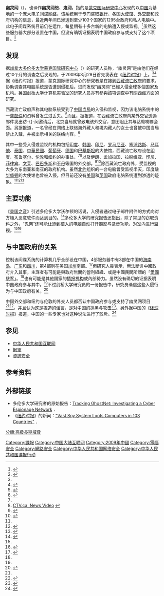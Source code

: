 {{noteta|G1=IT}}
'''幽灵网'''（{{lang-en|GhostNet}}），也译作'''幽灵网络'''、'''鬼网'''，指的是[[蒙克国际研究中心|蒙克国际研究中心]]发现的以[[中国|中国]]为基地的一个庞大[[电子间谍网络|电子间谍网络]]，该系统用于专门盗取[[银行|银行]]、各国[[大使馆|大使馆]]、[[外交部|外交部]]和政府机构的信息，最近两年间已渗透到至少103个国家的1295台政府和私人电脑中。此电子间谍系统目前仍在运作，每星期有十多台新的电脑遭入侵或监视。<ref name="zaobao">{{cite news|url= http://www.zaobao.com/gj/gj090330_506.shtml|title= 加拿大研究人员：中国电子间谍系统渗透103国|accessdate= 2009-03-30|publisher= 联合早报网|date= 2009-03-30|archive-date= 2009-04-02|archive-url= https://web.archive.org/web/20090402143245/http://www.zaobao.com/gj/gj090330_506.shtml|dead-url= no}}</ref>虽然这些服务器大部分设置在中国，但没有确切证据表明中国政府参与或支持了这个项目。<ref name="NY-TIMES">{{cite news | title=Vast Spy System Loots Computers in 103 Countries | url=http://www.nytimes.com/2009/03/29/technology/29spy.html | publisher=[[New_York_Times|New York Times]] | date=2009-03-28 | accessdate=2009-03-29 | archive-date=2009-04-01 | archive-url=https://web.archive.org/web/20090401224950/http://www.nytimes.com/2009/03/29/technology/29spy.html | dead-url=no }}</ref>

== 发现 ==
据[[加拿大|加拿大]][[多伦多大学|多伦多大学]][[蒙克国际研究中心|蒙克国际研究中心]]（{{lang|en|Munk Centre for International Studies}}）的研究人员称，“幽灵网”是由他们在经过10个月的调查之后发现的，于2009年3月29日首先发表在《[[纽约时报|纽约时报]]》上。<ref name="NY-TIMES"/><ref>{{cite news | title=Researchers: Cyber spies break into govt computers | url=http://www.google.com/hostednews/ap/article/ALeqM5jQLLlzAwWMnd6PID1d_id1LYOwfwD977GQ0G0 | publisher=[[美联社|Associated Press]] | date=2009-03-29 | accessdate=2009-03-29 | archive-date=2009-03-31 | archive-url=https://web.archive.org/web/20090331054557/http://www.google.com/hostednews/ap/article/ALeqM5jQLLlzAwWMnd6PID1d_id1LYOwfwD977GQ0G0 | dead-url=no }}</ref>据《纽约时报》报道，蒙克国际研究中心的研究者是在接到[[西藏流亡政府|西藏流亡政府]]的要求，协助调查其电脑系统是否遭到侵犯后，进而发现“幽灵网”已經入侵全球多個国家及机构。[[英国|英国]][[剑桥大学|剑桥大学]]计算机实验室的研究人员亦有參與該項调查中有關西藏方面的研究。

西藏流亡政府声称其电脑系统受到了[[中華人民共和國政府|中国当局]]的入侵和监视，因为该电脑系统中的一些[[電子郵件|邮件]]和资料曾发生过丢失。<ref name=bp>{{cite news| title=China-based spies target Thailand | url=http://www.bangkokpost.com/news/world/138995/china-based-spies-target-us | publisher =[[曼谷邮报|Bangkok Post]]|date= 2009-03-30|accessdate= 2009-03-30}}</ref>而且，据报道，在西藏流亡政府向某外交官透過邮件发出访-{}-问邀请后，北京当局就曾致电该外交官，意图阻止其与达赖喇嘛会面。另据报道，一名曾经在网络上联络海外藏人和境内藏人的女士也曾被中国当局禁止入藏，并被出示相关的联络内容。<ref>{{Cite news| url=http://www.thestar.com/article/610071 U of T team tracks China-based cyber spies| title=U of T team tracks China-based cyber spies| publisher=Toronto Star| date=2009-03-29| accessdate=2009-03-30| deadurl=yes| archiveurl=https://web.archive.org/web/20090331165041/http://www.thestar.com/article/610071| archivedate=2009年3月31日}}</ref>

其中一些受入侵或监视的机构包括[[印度|印度]]、[[韩国|韩国]]、[[印尼|印尼]]、[[罗马尼亚|罗马尼亚]]、[[塞浦路斯|塞浦路斯]]、[[马耳他|马耳他]]、[[泰国|泰国]]、[[中華民國|中華民國]]、[[葡萄牙|葡萄牙]]、[[德国|德国]]和[[巴基斯坦|巴基斯坦]]的大使馆，西藏流亡政府设在[[印度|印度]]、[[布鲁塞尔|布鲁塞尔]]、[[伦敦|伦敦]]和[[纽约|纽约]]的办事处，<ref name="NY-TIMES"/><ref>[http://watch.ctv.ca/news/latest/online-spy-operation/#clip155224 CTV.ca: News Video] {{webarchive|url=https://web.archive.org/web/20090330172752/http://watch.ctv.ca/news/latest/online-spy-operation/ |date=2009-03-30 }}</ref>以及[[伊朗|伊朗]]、[[孟加拉国|孟加拉国]]、[[拉脱维亚|拉脱维亚]]、[[印尼|印尼]]、[[菲律宾|菲律宾]]、[[文莱|文莱]]、[[巴巴多斯|巴巴多斯]]和[[不丹|不丹]]等国的外交部。<ref name=bbc>{{cite news | title=Major cyber spy network uncovered | url=http://news.bbc.co.uk/1/hi/world/americas/7970471.stm | publisher=[[BBC_News|BBC News]] | date=2009-03-29 | accessdate=2009-03-29 | archive-date=2009-03-30 | archive-url=https://web.archive.org/web/20090330150735/http://news.bbc.co.uk/1/hi/world/americas/7970471.stm | dead-url=no }}</ref><ref name=Reuters>{{cite news | title=Canadians find vast computer spy network: report | url=http://www.reuters.com/article/newsOne/idUSTRE52R2HQ20090328 | publisher=[[Reuters|Reuters]] | date=2009-03-28 | accessdate=2009-03-29 | archive-date=2009-03-29 | archive-url=https://web.archive.org/web/20090329153512/http://www.reuters.com/article/newsOne/idUSTRE52R2HQ20090328 | dead-url=no }}</ref>除西藏流亡政府外，受监视的大多为东南亚和南亚的政府机构。虽然[[北约|北约]]组织的一台电脑曾受监视半天，印度駐[[华盛顿哥伦比亚特区|华盛顿]]的大使馆也曾被入侵，但目前还没有[[美国|美国]]和[[英国|英国]]政府电脑系统遭到渗透的迹象。<ref name=Reuters/><ref>{{cite news | title=Spying operation by China infiltrated computers: Report | url=http://www.thehindubusinessline.com/blnus/10291335.htm | publisher=The Hindu | date=2009-03-29 | accessdate=2009-03-29 | deadurl=yes | archiveurl=https://web.archive.org/web/20090401191213/http://www.thehindubusinessline.com/blnus/10291335.htm | archivedate=2009年4月1日 }}</ref><ref name="nato">{{cite news | title='World's biggest cyber spy network' snoops on classified documents in 103 countries | url=http://www.timesonline.co.uk/tol/news/uk/crime/article5996253.ece | publisher=[[The_Times|The Times]] | date=2009-03-29 | accessdate=2009-03-29 | archive-date=2009-03-30 | archive-url=https://web.archive.org/web/20090330033154/http://www.timesonline.co.uk/tol/news/uk/crime/article5996253.ece | dead-url=no }}</ref>

== 主要功能 ==
《[[美国之音|美国之音]]》引述多伦多大学沃尔顿的话说，入侵者通过电子邮件附件的方式向对方植入恶意软件而达到目的。<ref>{{cite news | author=严明 | title=加两机构发现中国境内电子间谍网 | date=2009-03-30 | publisher=VOA | url=http://www.voanews.com/chinese/w2009-03-30-voa35.cfm | work= | pages= | accessdate=2009-03-31 | language= | archive-date=2009-03-31 | archive-url=https://web.archive.org/web/20090331135142/http://www.voanews.com/chinese/w2009-03-30-voa35.cfm | dead-url=no }}</ref>多伦多大学的研究报告还指出，除了常见的窃取资料之外，“鬼网”还可能让遭到植入的电脑自动打开摄影与录音功能，对室内进行监视。<ref name="NY-TIMES"/><ref>{{cite news|url= http://www.epochtimes.com/gb/9/3/29/n2478211.htm|title= 加研究员发现大型“鬼网”达赖资料遭窃|accessdate= 2009-03-30|work= |publisher= 大纪元|date= 2009-03-30|archive-date= 2009-03-31|archive-url= https://web.archive.org/web/20090331100737/http://epochtimes.com/gb/9/3/29/n2478211.htm|dead-url= no}}</ref>

== 与中国政府的关系 ==
控制该间谍系统的计算机几乎全部设在中国，4部服务器中有3部在中国的[[海南岛|海南岛]]、[[广东|广东]]和[[四川|四川]]，第4部则在美国[[加州|加州]]南部。<ref name="hkdailynews">{{cite news|url=http://www.hkdailynews.com.hk/china.php?id=33643|title=「鬼網」入侵逾百國政府電腦|accessdate=2009-03-30|publisher=新報|date=}}{{dead link|date=2018年2月 |bot=InternetArchiveBot |fix-attempted=yes }}</ref>但研究人員表示，無法斷言中國政府介入其事，主謀者有可能是與政府無關的營利組織、或是中國民間所謂的「[[红客|愛國駭客]]」。<ref name="hkdailynews" />也有可能是其他国家的[[情报机构|情报机构]]或內部勢力。虽然没有确切的证据表明中国政府参与其中，<ref name="NY-TIMES"/>不过剑桥大学研究员的一份报告中，研究员确信这些入侵行为与中国政府有关。<ref>{{cite web | url = http://www.cl.cam.ac.uk/techreports/UCAM-CL-TR-746.pdf | title = The snooping dragon: social-malware surveillance of the Tibetan movement | first = Shishir | last = Nagaraja | coauthors = Ross Anderson | publisher = Computer Laboratory, Universit of Cambridge | date = March 2009 | format = PDF | accessdate = 2009-03-30 | archive-date = 2009-04-20 | archive-url = https://web.archive.org/web/20090420015054/http://www.cl.cam.ac.uk/techreports/UCAM-CL-TR-746.pdf | dead-url = no }}</ref>

中国外交部和纽约与伦敦的外交人员都否认中国政府参与或支持了幽灵网项目<ref name="zaobao"/><ref name="BBC_3003">{{cite news|url=http://news.bbc.co.uk/1/hi/world/americas/7972702.stm|title=China denies spying allegations|publisher=[[BBC_News|BBC News]]|date=2009-03-30|accessdate=2009-03-31|archive-date=2009-03-31|archive-url=https://web.archive.org/web/20090331094221/http://news.bbc.co.uk/1/hi/world/americas/7972702.stm|dead-url=no}}</ref>。并且认为这是捏造的谣言，是对中国的抹黑与攻击<ref>{{cite news|url=http://www.fmprc.gov.cn/chn/xwfw/fyrth/t477173.htm|title=外交部发言人秦刚就所谓中国网络间谍系统入侵多国电脑事答记者问|publisher=中华人民共和国外交部|date=2009-03-31|accessdate=2009-03-31|deadurl=yes|archiveurl=https://web.archive.org/web/20090401115321/http://www.fmprc.gov.cn/chn/xwfw/fyrth/t477173.htm|archivedate=2009-04-01}}</ref>。另外据中国的《[[环球时报|环球时报]]》报道，中国的一些专家也对这种说法进行了驳斥。<ref>{{cite news|url= http://scitech.people.com.cn/GB/9047016.html|title= 西方称中国网络间谍入侵103国 我专家驳斥|accessdate= 2009-03-30|publisher= 人民网|work= 《[[环球时报|环球时报]]》|date= 2009-03-30|archive-date= 2019-09-02|archive-url= https://web.archive.org/web/20190902141921/http://scitech.people.com.cn/GB/9047016.html}}</ref>

== 参见 ==
* [[中华人民共和国互联网|中华人民共和国互联网]]
* [[網軍|網軍]]
* [[資訊安全|資訊安全]]

== 参考资料 ==
{{reflist|2}}

== 外部链接 ==
* 多伦多大学研究者的原始报告：[http://www.scribd.com/doc/13731776/Tracking-GhostNet-Investigating-a-Cyber-Espionage-Network Tracking GhostNet: Investigating a Cyber Espionage Network] {{Wayback|url=http://www.scribd.com/doc/13731776/Tracking-GhostNet-Investigating-a-Cyber-Espionage-Network |date=20090331100010 }}．
* 《[[纽约时报|纽约时报]]》的新闻：[http://www.nytimes.com/2009/03/29/technology/29spy.html "Vast Spy System Loots Computers in 103 Countries"] {{Wayback|url=http://www.nytimes.com/2009/03/29/technology/29spy.html |date=20090401224950 }}．

[[Category:諜報|Category:諜報]]
[[Category:中国大陆互联网|Category:中国大陆互联网]]
[[Category:2009年中國|Category:2009年中國]]
[[Category:電腦安全|Category:電腦安全]]
[[Category:網路安全|Category:網路安全]]
[[分類:高級長期威脅|分類:高級長期威脅]]
[[Category:中华人民共和国网络安全|Category:中华人民共和国网络安全]]
[[Category:中华人民共和国谍报行动|Category:中华人民共和国谍报行动]]